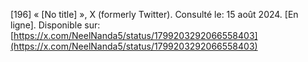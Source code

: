 \[196\]	« \[No title\] », X (formerly Twitter). Consulté le: 15 août 2024\. \[En ligne\]. Disponible sur: [https://x.com/NeelNanda5/status/1799203292066558403](https://x.com/NeelNanda5/status/1799203292066558403)